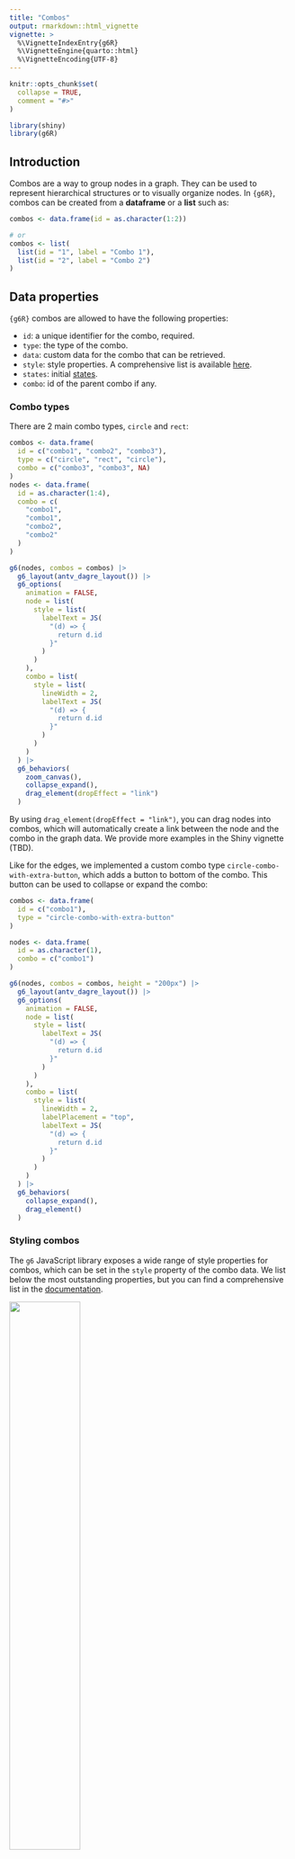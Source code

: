 ```yaml
---
title: "Combos"
output: rmarkdown::html_vignette
vignette: >
  %\VignetteIndexEntry{g6R}
  %\VignetteEngine{quarto::html}
  %\VignetteEncoding{UTF-8}
---
```


```r
knitr::opts_chunk$set(
  collapse = TRUE,
  comment = "#>"
)
```

```r
library(shiny)
library(g6R)
```

## Introduction

Combos are a way to group nodes in a graph. They can be used to represent hierarchical structures or to visually organize nodes. In `{g6R}`, combos can be created from a __dataframe__ or a __list__ such as:

```r
combos <- data.frame(id = as.character(1:2))

# or
combos <- list(
  list(id = "1", label = "Combo 1"),
  list(id = "2", label = "Combo 2")
)
```

## Data properties

`{g6R}` combos are allowed to have the following properties:

- `id`: a unique identifier for the combo, required.
- `type`: the type of the combo.
- `data`: custom data for the combo that can be retrieved.
- `style`: style properties. A comprehensive list is available [here](https://g6.antv.antgroup.com/en/manual/element/combo/build-in/base-combo#style).
- `states`: initial [states](https://g6.antv.antgroup.com/en/manual/element/combo/build-in/base-combo#state).
- `combo`: id of the parent combo if any.

### Combo types

There are 2 main combo types, `circle` and `rect`:

```r
combos <- data.frame(
  id = c("combo1", "combo2", "combo3"),
  type = c("circle", "rect", "circle"),
  combo = c("combo3", "combo3", NA)
)
nodes <- data.frame(
  id = as.character(1:4),
  combo = c(
    "combo1",
    "combo1",
    "combo2",
    "combo2"
  )
)

g6(nodes, combos = combos) |>
  g6_layout(antv_dagre_layout()) |>
  g6_options(
    animation = FALSE,
    node = list(
      style = list(
        labelText = JS(
          "(d) => {
            return d.id
          }"
        )
      )
    ),
    combo = list(
      style = list(
        lineWidth = 2,
        labelText = JS(
          "(d) => {
            return d.id
          }"
        )
      )
    )
  ) |>
  g6_behaviors(
    zoom_canvas(),
    collapse_expand(),
    drag_element(dropEffect = "link")
  )
```

By using `drag_element(dropEffect = "link")`, you can drag nodes into combos, which will automatically create a link between the node and the combo in the graph data. We provide more examples in the Shiny vignette (TBD).

Like for the edges, we implemented a custom combo type `circle-combo-with-extra-button`, which adds a button to bottom of the combo. This button can be used to collapse or expand the combo:

```r
combos <- data.frame(
  id = c("combo1"),
  type = "circle-combo-with-extra-button"
)

nodes <- data.frame(
  id = as.character(1),
  combo = c("combo1")
)

g6(nodes, combos = combos, height = "200px") |>
  g6_layout(antv_dagre_layout()) |>
  g6_options(
    animation = FALSE,
    node = list(
      style = list(
        labelText = JS(
          "(d) => {
            return d.id
          }"
        )
      )
    ),
    combo = list(
      style = list(
        lineWidth = 2,
        labelPlacement = "top",
        labelText = JS(
          "(d) => {
            return d.id
          }"
        )
      )
    )
  ) |>
  g6_behaviors(
    collapse_expand(),
    drag_element()
  )
```

### Styling combos

The `g6` JavaScript library exposes a wide range of style properties for combos, which can be set in the `style` property of the combo data. We list below the most outstanding properties, but you can find a comprehensive list in the [documentation](https://g6.antv.antgroup.com/en/manual/element/combo/build-in/base-combo#style).

![](figures/combo.png){fig-align="center" width=50%}

#### Main graphic properties

These properties are used to define the main graphic [style](https://g6.antv.antgroup.com/en/manual/element/combo/build-in/base-combo#style) of the combo that depend when it is expanded or not, such as color, width, and line type. They can be applied at the global combo option level or at the individual combo level. Here is an example of how to set the color for all combo of the same graph:

```r
combos <- data.frame(id = c("combo1"))
nodes <- data.frame(
  id = as.character(1),
  combo = c("combo1")
)
g6(nodes, combos = combos, height = "200px") |>
  g6_layout(d3_force_layout()) |>
  g6_options(
    combo = list(
      style = list(
        fill = "#FFB6C1", # Combo fill color
        fillOpacity = 0.5, # Combo fill opacity
        stroke = "#000", # Combo border color
        lineWidth = 2, # Combo border width
        collapsedFill = "pink",
        collapsedStroke = "pink",
        collapsedSize = 10 # Default is 32
      )
    )
  ) |>
  g6_behaviors(
    collapse_expand(),
    drag_element()
  )
```

#### Label styling

Some common properties include label [styling](https://g6.antv.antgroup.com/en/manual/element/combo/build-in/base-combo#label-style):

```r
combos <- data.frame(id = c("combo1"))
nodes <- data.frame(
  id = as.character(1),
  combo = c("combo1")
)
g6(nodes, combos = combos, height = "200px") |>
  g6_layout(d3_force_layout()) |>
  g6_options(
    combo = list(
      style = list(
        label = TRUE, # Whether to display the combo label
        labelText = "Combo Name", # Label text content
        labelFill = "#000", # Label text color
        labelFontSize = 12, # Label font size
        labelFontWeight = "normal", # Label font weight
        labelPlacement = "bottom", # Position of the label relative to the main graphic of the combo
        labelBackground = TRUE, # Whether to display the combo label background
        labelBackgroundFill = "#000", # Label background fill
        labelBackgroundRadius = 10, # Label background corner radius
        labelBackgroundFillOpacity = 0.5 # Label background fill color opacity
      )
    )
  ) |>
  g6_behaviors(
    collapse_expand(),
    drag_element()
  )
```

### States

Combos can have different [states](https://g6.antv.antgroup.com/en/manual/element/combo/build-in/base-combo#state) that can be used to indicate different conditions or interactions. States can be set in the `states` property of the node data:

```r
states <- c(
  "default",
  "selected",
  "highlight",
  "active",
  "inactive",
  "disabled"
)
combos <- lapply(seq_along(states), \(i) {
  list(
    id = sprintf("combo-%s", i),
    states = list(states[[i]]),
    data = list(state = states[[i]])
  )
})
nodes <- lapply(seq_along(states), \(i) {
  list(
    id = sprintf("node-%s", i),
    combo = sprintf("combo-%s", i)
  )
})
g6(nodes, combos = combos) |>
  g6_layout(d3_force_layout()) |>
  g6_options(
    animation = FALSE,
    combo = list(
      style = list(
        labelText = JS(
          "(d) => {
            return d.data.state
          }"
        )
      )
    )
  )
```

### Color palette

```r
g6(poke$nodes, poke$edges, poke$combos) |>
  g6_layout(combo_combined_layout(spacing = 50)) |>
  g6_options(
    animation = FALSE,
    node = list(
      style = list(
        labelText = JS(
          "(d) => {
            return d.data.label
          }"
        )
      )
    ),
    edge = list(
      style = list(endArrow = TRUE)
    ),
    combo = list(
      style = list(
        fillOpacity = 0.5
      ),
      palette = list(
        type = "group", # use discret palette
        field = "family",
        color = "spectral"
      )
    )
  ) |>
  g6_behaviors(
    zoom_canvas(),
    collapse_expand(),
    drag_element()
  )
```